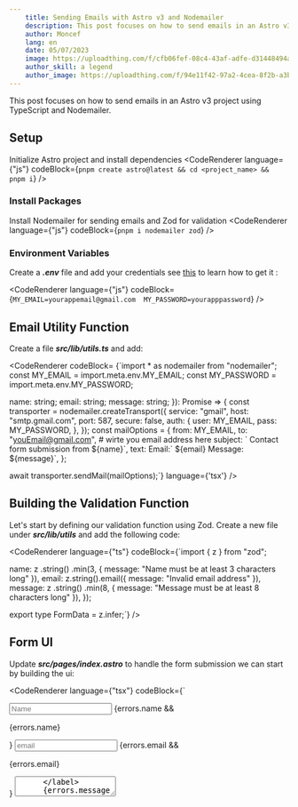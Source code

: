 ```yaml
---
    title: Sending Emails with Astro v3 and Nodemailer
    description: This post focuses on how to send emails in an Astro v3 project using TypeScript and Nodemailer.
    author: Moncef
    lang: en
    date: 05/07/2023
    image: https://uploadthing.com/f/cfb06fef-08c4-43af-adfe-d31448494acb-jktc8g.png
    author_skill: a legend
    author_image: https://uploadthing.com/f/94e11f42-97a2-4cea-8f2b-a3b9f131a51a-1bnhpd.png
---
```


<BlogImage src="https://uploadthing.com/f/cfb06fef-08c4-43af-adfe-d31448494acb-jktc8g.png" alt="cool image :/" />

This post focuses on how to send emails in an Astro v3 project using TypeScript and Nodemailer.

## Setup
Initialize Astro project and install dependencies
<CodeRenderer
  language={"js"}
  codeBlock={`pnpm create astro@latest && cd <project_name> && pnpm i`}
/>
### Install Packages

Install Nodemailer for sending emails and Zod for validation
<CodeRenderer
  language={"js"}
  codeBlock={`pnpm i nodemailer zod`}
/>

### Environment Variables

Create a ***.env*** file and add your credentials see [this](https://support.google.com/mail/answer/185833?hl=en) to learn how to get it :

<CodeRenderer
  language={"js"}
  codeBlock={`MY_EMAIL=yourappemail@gmail.com 
MY_PASSWORD=yourapppassword`}
/>

## Email Utility Function

Create a file ***src/lib/utils.ts*** and add:

<CodeRenderer 
codeBlock=
{`import * as nodemailer from "nodemailer";
const MY_EMAIL = import.meta.env.MY_EMAIL;
const MY_PASSWORD = import.meta.env.MY_PASSWORD;

  name: string;
  email: string;
  message: string;
}): Promise<void> => {
  const transporter = nodemailer.createTransport({
    service: "gmail",
    host: "smtp.gmail.com",
    port: 587,
    secure: false,
    auth: {
      user: MY_EMAIL,
      pass: MY_PASSWORD,
    },
  });
    const mailOptions = {
    from: MY_EMAIL,
    to: "youEmail@gmail.com", # wirte you email address here
    subject: \` Contact form submission from \$\{name\}\`,
    text: Email:\` \$\{email\} Message: \$\{message\}\`,
  };

await transporter.sendMail(mailOptions);`}
language={'tsx'}
/>

## Building the Validation Function

Let's start by defining our validation function using Zod. Create a new file under ***src/lib/utils*** and add the following code:

<CodeRenderer
  language={"ts"}
  codeBlock={`import { z } from "zod";

  name: z
    .string()
    .min(3, { message: "Name must be at least 3 characters long" }),
  email: z.string().email({ message: "Invalid email address" }),
  message: z
    .string()
    .min(8, { message: "Message must be at least 8 characters long" }),
});

export type FormData = z.infer<typeof formDataSchema>;`}
/>

## Form UI

Update ***src/pages/index.astro*** to handle the form submission we can start by building the ui:

<CodeRenderer
  language={"tsx"}
  codeBlock={`<Layout description="email with astro demo" title="email with astro">
  <main class="text-primary-50 flex-1 bg-primary-500 w-full h-screen flex justify-center items-center rounded-xl p-6">
    <form method="POST" class="flex flex-col w-full gap-4">
      <input
        type="text"
        name="name"
        class="w-full rounded-lg h-12 px-2 bg-primary-600 placeholder:text-light-100"
        placeholder="Name"
      />
      {errors.name && <p>{errors.name}</p>}
      <input
        type="email"
        name="email"
        class="w-full rounded-lg h-12 px-2 bg-primary-600 placeholder:text-light-100"
        placeholder="email"
        required
      />
      {errors.email && <p>{errors.email}</p>}
      <label>
        <textarea
          name="message"
          required
          minlength="6"
          class="w-full rounded-lg h-36 resize-y px-2 bg-primary-600 placeholder:text-light-100"
          name="message"
          placeholder="Message"
        />
      </label>
      {errors.message && <p>{errors.message}</p>}
      <button class="h-12 w-full rounded-xl bg-light-50 dark:bg-dark-900 dark:text-light-50 text-dark-900">
        Register
      </button>
    </form>
  </main>
</Layout>`}
/>

## Building the contact form logic

After that, we can start building the contact form logic. Place the following code at the top of ***src/pages/index.astro***:

<CodeRenderer
  language={"ts"}
  codeBlock={`---

let errors = { name: "", email: "", message: "" };

if (Astro.request.method === "POST") {
try {
const data = await Astro.request.formData();
const name = data.get("name");
const email = data.get("email");
const message = data.get("message");

    const formData = formDataSchema.parse({
      name,
      email,
      message,
    });

    await sendEmail(formData).catch((error) => {
      console.error(\`An error occurred: \${error}\`);
    });

} catch (error) {
if (error instanceof z.ZodError) {
console.error(\`Validation error: \${error}\`);
} else {
console.error(\`An error occurred: \${error}\`);
 }}
}
---`}
/>

## The last steps

While ***nodemailer*** can only run in a Node.js runtime, Astro is a static site generator (SSG) by default. To switch Astro to server-side rendering (SSR) mode, you can run the following command in a Node.js environment:

<CodeRenderer
  language={"js"}
  codeBlock={`pnpm astro add node`}
/>

However, if you wish to deploy it serverlessly on Vercel, use this command instead:

<CodeRenderer
  language={"js"}
  codeBlock={`pnpm astro add vercel`}
/>

For more information on this subject, check out the [Astro SSR guide](https://docs.astro.build/en/guides/server-side-rendering).

That's it! You can now easily send emails directly from your Astro project using Nodemailer.

Happy coding! 

